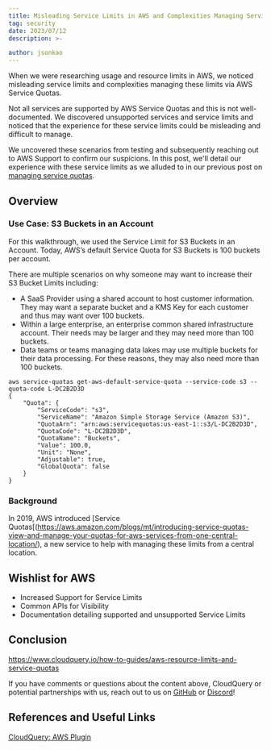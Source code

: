 ```yaml
---
title: Misleading Service Limits in AWS and Complexities Managing Service Quotas
tag: security
date: 2023/07/12
description: >- 

author: jsonkao
---
```



<BlogHeader/>

When we were researching usage and resource limits in AWS, we noticed misleading service limits and complexities managing these limits via AWS Service Quotas.  

Not all services are supported by AWS Service Quotas and this is not well-documented.  We discovered unsupported services and service limits and noticed that the experience for these service limits could be misleading and difficult to manage. 

We uncovered these scenarios from testing and subsequently reaching out to AWS Support to confirm our suspicions.  In this post, we'll detail our experience with these service limits as we alluded to in our previous post on [managing service quotas](https://www.cloudquery.io/how-to-guides/aws-resource-limits-and-service-quotas).


## Overview

### Use Case: S3 Buckets in an Account

For this walkthrough, we used the Service Limit for S3 Buckets in an Account.  Today, AWS’s default Service Quota for S3 Buckets is 100 buckets per account.

There are multiple scenarios on why someone may want to increase their S3 Bucket Limits including:

- A SaaS Provider using a shared account to host customer information.  They may want a separate bucket and a KMS Key for each customer and thus may want over 100 buckets.
- Within a large enterprise, an enterprise common shared infrastructure account.  Their needs may be larger and they may need more than 100 buckets.
- Data teams or teams managing data lakes may use multiple buckets for their data processing.  For these reasons, they may also need more than 100 buckets.


```
aws service-quotas get-aws-default-service-quota --service-code s3 --quota-code L-DC2B2D3D
{
    "Quota": {
        "ServiceCode": "s3",
        "ServiceName": "Amazon Simple Storage Service (Amazon S3)",
        "QuotaArn": "arn:aws:servicequotas:us-east-1::s3/L-DC2B2D3D",
        "QuotaCode": "L-DC2B2D3D",
        "QuotaName": "Buckets",
        "Value": 100.0,
        "Unit": "None",
        "Adjustable": true,
        "GlobalQuota": false
    }
}
```

### Background 

In 2019, AWS introduced [Service Quotas[(https://aws.amazon.com/blogs/mt/introducing-service-quotas-view-and-manage-your-quotas-for-aws-services-from-one-central-location/), a new service to help with managing these limits from a central location.

## Wishlist for AWS
* Increased Support for Service Limits
* Common APIs for Visibility 
* Documentation detailing supported and unsupported Service Limits


## Conclusion

https://www.cloudquery.io/how-to-guides/aws-resource-limits-and-service-quotas

If you have comments or questions about the content above, CloudQuery or potential partnerships with us, reach out to us on [GitHub](https://github.com/cloudquery/cloudquery) or [Discord](https://cloudquery.io/discord)!

## References and Useful Links

[CloudQuery: AWS Plugin](https://www.cloudquery.io/docs/plugins/sources/aws/overview)
